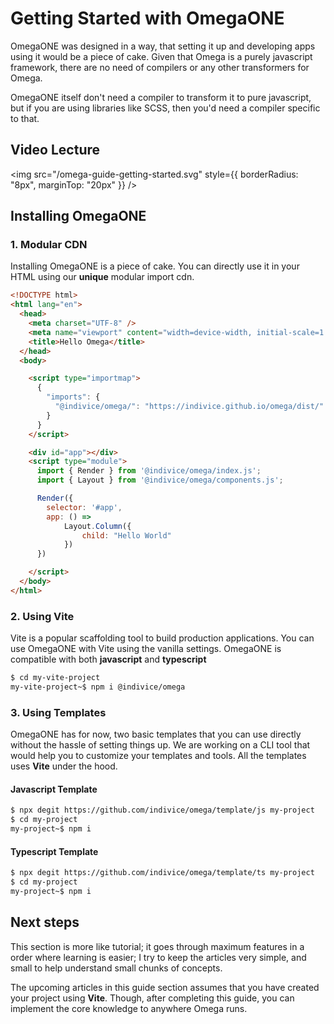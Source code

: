 # Getting Started with OmegaONE

OmegaONE was designed in a way, that setting it up and developing apps using it would be a piece of cake.
Given that Omega is a purely javascript framework, there are no need of compilers or any other transformers
for Omega.

 
<Callout type='info'>
    OmegaONE itself don't need a compiler to transform it to pure javascript, but if you are using libraries
    like SCSS, then you'd need a compiler specific to that. 
</Callout>


## Video Lecture

<img src="/omega-guide-getting-started.svg" style={{ borderRadius: "8px", marginTop: "20px" }} />

## Installing OmegaONE

### 1. Modular CDN

Installing OmegaONE is a piece of cake. You can directly use it in your HTML using our **unique** modular import
cdn.

```html {10-16} copy
<!DOCTYPE html>
<html lang="en">
  <head>
    <meta charset="UTF-8" />
    <meta name="viewport" content="width=device-width, initial-scale=1.0" />
    <title>Hello Omega</title>
  </head>
  <body>

    <script type="importmap">
      {
        "imports": {
          "@indivice/omega/": "https://indivice.github.io/omega/dist/"
        }
      }
    </script>

    <div id="app"></div>
    <script type="module">
      import { Render } from '@indivice/omega/index.js';
      import { Layout } from '@indivice/omega/components.js';

      Render({
        selector: '#app',
        app: () => 
            Layout.Column({
                child: "Hello World"
            })
      })

    </script>
  </body>
</html>
```

### 2. Using Vite

Vite is a popular scaffolding tool to build production applications. You can use OmegaONE with Vite using the vanilla settings.
OmegaONE is compatible with both **javascript** and **typescript**

```bash copy
$ cd my-vite-project
my-vite-project~$ npm i @indivice/omega
```

### 3. Using Templates

OmegaONE has for now, two basic templates that you can use directly without the hassle of setting things up. We are working on
a CLI tool that would help you to customize your templates and tools. All the templates uses **Vite** under the hood.

#### Javascript Template

```bash copy
$ npx degit https://github.com/indivice/omega/template/js my-project
$ cd my-project
my-project~$ npm i
```

#### Typescript Template

```bash copy
$ npx degit https://github.com/indivice/omega/template/ts my-project
$ cd my-project
my-project~$ npm i
```
## Next steps

This section is more like tutorial; it goes through maximum features in a order where learning is easier; I
try to keep the articles very simple, and small to help understand small chunks of concepts.

The upcoming articles in this guide section assumes that you have created your project using **Vite**. Though, after
completing this guide, you can implement the core knowledge to anywhere Omega runs.
